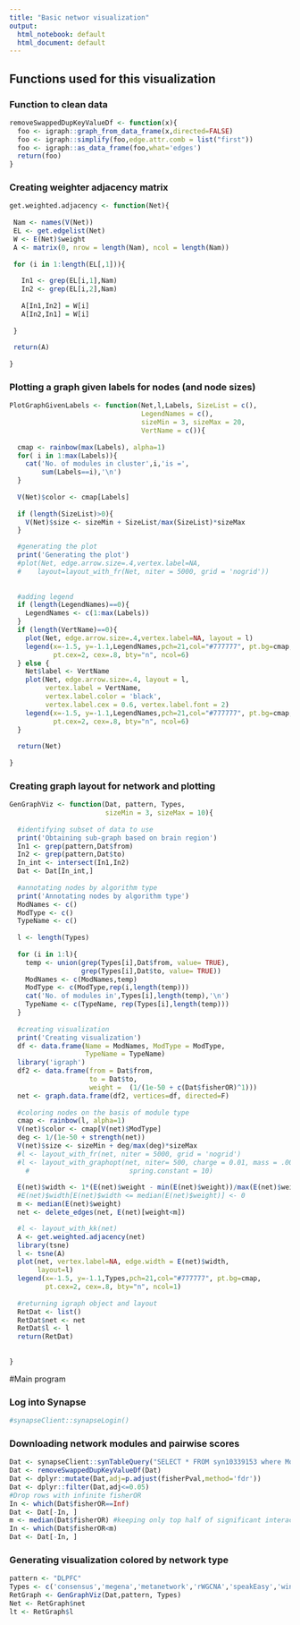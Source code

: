 ```yaml
---
title: "Basic networ visualization"
output:
  html_notebook: default
  html_document: default
---
```


## Functions used for this visualization

### Function to clean data

```r

removeSwappedDupKeyValueDf <- function(x){
  foo <- igraph::graph_from_data_frame(x,directed=FALSE)
  foo <- igraph::simplify(foo,edge.attr.comb = list("first"))
  foo <- igraph::as_data_frame(foo,what='edges')
  return(foo)
}
```


### Creating weighter adjacency matrix 

```r
get.weighted.adjacency <- function(Net){
  
 Nam <- names(V(Net))
 EL <- get.edgelist(Net)
 W <- E(Net)$weight
 A <- matrix(0, nrow = length(Nam), ncol = length(Nam))
  
 for (i in 1:length(EL[,1])){
   
   In1 <- grep(EL[i,1],Nam)
   In2 <- grep(EL[i,2],Nam)
   
   A[In1,In2] = W[i]
   A[In2,In1] = W[i]
   
 }
  
 return(A)
  
}

```



### Plotting a graph given labels for nodes (and node sizes)

```r
PlotGraphGivenLabels <- function(Net,l,Labels, SizeList = c(), 
                                 LegendNames = c(), 
                                 sizeMin = 3, sizeMax = 20, 
                                 VertName = c()){
  
  cmap <- rainbow(max(Labels), alpha=1)
  for( i in 1:max(Labels)){
    cat('No. of modules in cluster',i,'is =',
        sum(Labels==i),'\n')
  }  
  
  V(Net)$color <- cmap[Labels]
  
  if (length(SizeList)>0){
    V(Net)$size <- sizeMin + SizeList/max(SizeList)*sizeMax
  }

  #generating the plot 
  print('Generating the plot')
  #plot(Net, edge.arrow.size=.4,vertex.label=NA,
  #    layout=layout_with_fr(Net, niter = 5000, grid = 'nogrid'))
  
  
  #adding legend 
  if (length(LegendNames)==0){
    LegendNames <- c(1:max(Labels)) 
  }
  if (length(VertName)==0){
    plot(Net, edge.arrow.size=.4,vertex.label=NA, layout = l)
    legend(x=-1.5, y=-1.1,LegendNames,pch=21,col="#777777", pt.bg=cmap,
           pt.cex=2, cex=.8, bty="n", ncol=6)
  } else {
    Net$label <- VertName
    plot(Net, edge.arrow.size=.4, layout = l,
         vertex.label = VertName,  
         vertex.label.color = 'black',
         vertex.label.cex = 0.6, vertex.label.font = 2)
    legend(x=-1.5, y=-1.1,LegendNames,pch=21,col="#777777", pt.bg=cmap,
           pt.cex=2, cex=.8, bty="n", ncol=6)
  }
  
  return(Net)  
  
}
```

### Creating graph layout for network and plotting

```r
GenGraphViz <- function(Dat, pattern, Types,
                        sizeMin = 3, sizeMax = 10){
  
  #identifying subset of data to use
  print('Obtaining sub-graph based on brain region')
  In1 <- grep(pattern,Dat$from)
  In2 <- grep(pattern,Dat$to)
  In_int <- intersect(In1,In2)
  Dat <- Dat[In_int,]
  
  #annotating nodes by algorithm type
  print('Annotating nodes by algorithm type')
  ModNames <- c()
  ModType <- c()
  TypeName <- c()
  
  l <- length(Types)
  
  for (i in 1:l){
    temp <- union(grep(Types[i],Dat$from, value= TRUE),
                  grep(Types[i],Dat$to, value= TRUE))
    ModNames <- c(ModNames,temp)
    ModType <- c(ModType,rep(i,length(temp)))
    cat('No. of modules in',Types[i],length(temp),'\n')
    TypeName <- c(TypeName, rep(Types[i],length(temp)))
  }
  
  #creating visualization 
  print('Creating visualization')
  df <- data.frame(Name = ModNames, ModType = ModType, 
                   TypeName = TypeName)
  library('igraph')
  df2 <- data.frame(from = Dat$from, 
                    to = Dat$to,
                    weight =  (1/(1e-50 + c(Dat$fisherOR)^1)))
  net <- graph.data.frame(df2, vertices=df, directed=F) 
  
  #coloring nodes on the basis of module type 
  cmap <- rainbow(l, alpha=1) 
  V(net)$color <- cmap[V(net)$ModType]
  deg <- 1/(1e-50 + strength(net))
  V(net)$size <- sizeMin + deg/max(deg)*sizeMax
  #l <- layout_with_fr(net, niter = 5000, grid = 'nogrid')
  #l <- layout_with_graphopt(net, niter= 500, charge = 0.01, mass = .0001,
    #                         spring.constant = 10)
  
  E(net)$width <- 1*(E(net)$weight - min(E(net)$weight))/max(E(net)$weight)
  #E(net)$width[E(net)$width <= median(E(net)$weight)] <- 0
  m <- median(E(net)$weight)
  net <- delete_edges(net, E(net)[weight<m])

  #l <- layout_with_kk(net)
  A <- get.weighted.adjacency(net)
  library(tsne)
  l <- tsne(A)
  plot(net, vertex.label=NA, edge.width = E(net)$width,  
       layout=l)
  legend(x=-1.5, y=-1.1,Types,pch=21,col="#777777", pt.bg=cmap,
         pt.cex=2, cex=.8, bty="n", ncol=1)
  
  #returning igraph object and layout
  RetDat <- list()
  RetDat$net <- net 
  RetDat$l <- l 
  return(RetDat)
  
  
}
```

#Main program

### Log into Synapse

```r
#synapseClient::synapseLogin()
```



### Downloading network modules and pairwise scores

```r
Dat <- synapseClient::synTableQuery("SELECT * FROM syn10339153 where ModuleNameFull like '%DLPFC' and category like '%DLPFC'")@values
Dat <- removeSwappedDupKeyValueDf(Dat)
Dat <- dplyr::mutate(Dat,adj=p.adjust(fisherPval,method='fdr'))
Dat <- dplyr::filter(Dat,adj<=0.05)
#Drop rows with infinite fisherOR
In <- which(Dat$fisherOR==Inf)
Dat <- Dat[-In, ]
m <- median(Dat$fisherOR) #keeping only top half of significant interactions
In <- which(Dat$fisherOR<m)
Dat <- Dat[-In, ]
```


### Generating visualization colored by network type

```r
pattern <- "DLPFC"
Types <- c('consensus','megena','metanetwork','rWGCNA','speakEasy','wina')
RetGraph <- GenGraphViz(Dat,pattern, Types)
Net <- RetGraph$net 
lt <- RetGraph$l 
```

